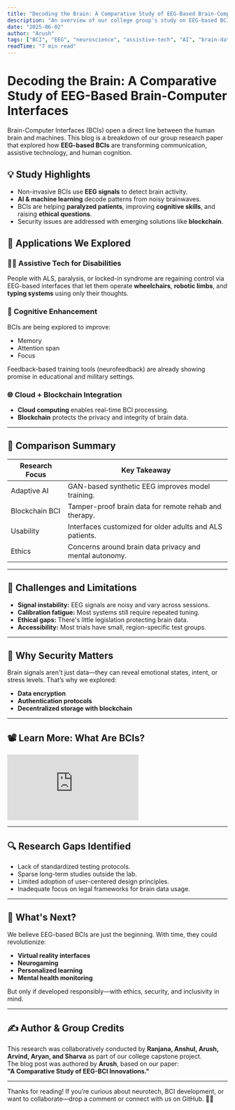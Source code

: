 ```yaml
---
title: "Decoding the Brain: A Comparative Study of EEG-Based Brain-Computer Interfaces"
description: "An overview of our college group's study on EEG-based BCIs—covering signal processing, cognitive enhancement, assistive tech, and the ethical dimensions of neurotechnology."
date: "2025-06-02"
author: "Arush"
tags: ["BCI", "EEG", "neuroscience", "assistive-tech", "AI", "brain-data", "cloud-computing"]
readTime: "7 min read"
---
```


# Decoding the Brain: A Comparative Study of EEG-Based Brain-Computer Interfaces

Brain-Computer Interfaces (BCIs) open a direct line between the human brain and machines. This blog is a breakdown of our group research paper that explored how **EEG-based BCIs** are transforming communication, assistive technology, and human cognition.

## 💡 Study Highlights

- Non-invasive BCIs use **EEG signals** to detect brain activity.
- **AI & machine learning** decode patterns from noisy brainwaves.
- BCIs are helping **paralyzed patients**, improving **cognitive skills**, and raising **ethical questions**.
- Security issues are addressed with emerging solutions like **blockchain**.

## 🧠 Applications We Explored

### 🧑‍🦽 Assistive Tech for Disabilities
People with ALS, paralysis, or locked-in syndrome are regaining control via EEG-based interfaces that let them operate **wheelchairs**, **robotic limbs**, and **typing systems** using only their thoughts.

### 🎯 Cognitive Enhancement
BCIs are being explored to improve:
- Memory
- Attention span
- Focus

Feedback-based training tools (neurofeedback) are already showing promise in educational and military settings.

### 🌐 Cloud + Blockchain Integration
- **Cloud computing** enables real-time BCI processing.
- **Blockchain** protects the privacy and integrity of brain data.

---

## 🧪 Comparison Summary

| Research Focus | Key Takeaway |
|----------------|--------------|
| Adaptive AI | GAN-based synthetic EEG improves model training. |
| Blockchain BCI | Tamper-proof brain data for remote rehab and therapy. |
| Usability | Interfaces customized for older adults and ALS patients. |
| Ethics | Concerns around brain data privacy and mental autonomy. |

---

## 🚨 Challenges and Limitations

- **Signal instability:** EEG signals are noisy and vary across sessions.
- **Calibration fatigue:** Most systems still require repeated tuning.
- **Ethical gaps:** There's little legislation protecting brain data.
- **Accessibility:** Most trials have small, region-specific test groups.

---

## 🔐 Why Security Matters

Brain signals aren't just data—they can reveal emotional states, intent, or stress levels. That’s why we explored:
- **Data encryption**
- **Authentication protocols**
- **Decentralized storage with blockchain**

---

## 📽️ Learn More: What Are BCIs?

<div style={{ position: "relative", paddingBottom: "56.25%", height: 0, overflow: "hidden" }}>
  <iframe 
    src="https://www.youtube.com/embed/fVhggGSjXVg" 
    title="Brain-Computer Interfaces Explained"
    frameBorder="0"
    allow="accelerometer; autoplay; clipboard-write; encrypted-media; gyroscope; picture-in-picture" 
    allowFullScreen
    style={{ position: "absolute", top: 0, left: 0, width: "100%", height: "100%" }}
  ></iframe>
</div>

---

## 🔍 Research Gaps Identified

- Lack of standardized testing protocols.
- Sparse long-term studies outside the lab.
- Limited adoption of user-centered design principles.
- Inadequate focus on legal frameworks for brain data usage.

---

## 🧠 What's Next?

We believe EEG-based BCIs are just the beginning. With time, they could revolutionize:
- **Virtual reality interfaces**
- **Neurogaming**
- **Personalized learning**
- **Mental health monitoring**

But only if developed responsibly—with ethics, security, and inclusivity in mind.

---

## ✍️ Author & Group Credits

This research was collaboratively conducted by **Ranjana, Anshul, Arush, Arvind, Aryan, and Sharva** as part of our college capstone project.  
The blog post was authored by **Arush**, based on our paper:  
**"A Comparative Study of EEG-BCI Innovations."**

---

Thanks for reading! If you’re curious about neurotech, BCI development, or want to collaborate—drop a comment or connect with us on GitHub. 🧬✨
